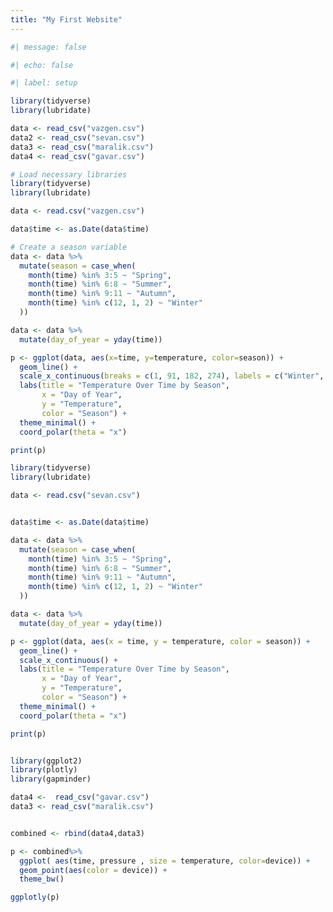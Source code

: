 ```yaml
---
title: "My First Website"
---
```


```r
#| message: false

#| echo: false

#| label: setup

library(tidyverse)
library(lubridate)
```

```r
data <- read_csv("vazgen.csv")
data2 <- read_csv("sevan.csv")
data3 <- read_csv("maralik.csv")
data4 <- read_csv("gavar.csv")

```

```r

# Load necessary libraries
library(tidyverse)
library(lubridate)  

data <- read.csv("vazgen.csv")

data$time <- as.Date(data$time)

# Create a season variable
data <- data %>%
  mutate(season = case_when(
    month(time) %in% 3:5 ~ "Spring",
    month(time) %in% 6:8 ~ "Summer",
    month(time) %in% 9:11 ~ "Autumn",
    month(time) %in% c(12, 1, 2) ~ "Winter"
  ))

data <- data %>%
  mutate(day_of_year = yday(time))

p <- ggplot(data, aes(x=time, y=temperature, color=season)) +
  geom_line() +
  scale_x_continuous(breaks = c(1, 91, 182, 274), labels = c("Winter", "Spring", "Summer", "Autumn")) +
  labs(title = "Temperature Over Time by Season",
       x = "Day of Year",
       y = "Temperature",
       color = "Season") +
  theme_minimal() +
  coord_polar(theta = "x")

print(p)

```

```r

library(tidyverse)
library(lubridate)  

data <- read.csv("sevan.csv")  


data$time <- as.Date(data$time)

data <- data %>%
  mutate(season = case_when(
    month(time) %in% 3:5 ~ "Spring",
    month(time) %in% 6:8 ~ "Summer",
    month(time) %in% 9:11 ~ "Autumn",
    month(time) %in% c(12, 1, 2) ~ "Winter"
  ))

data <- data %>%
  mutate(day_of_year = yday(time))

p <- ggplot(data, aes(x = time, y = temperature, color = season)) +
  geom_line() +
  scale_x_continuous() +
  labs(title = "Temperature Over Time by Season",
       x = "Day of Year",
       y = "Temperature",
       color = "Season") +
  theme_minimal() +
  coord_polar(theta = "x")

print(p)


```

```r
```

```r

library(ggplot2)
library(plotly)
library(gapminder)

data4 <-  read_csv("gavar.csv")
data3 <- read_csv("maralik.csv")


combined <- rbind(data4,data3)

p <- combined%>%
  ggplot( aes(time, pressure , size = temperature, color=device)) +
  geom_point(aes(color = device)) +
  theme_bw()

ggplotly(p)




```
